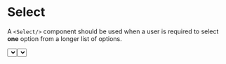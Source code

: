 
<Meta name='Select' component={Select}/>

# Select

A `<Select/>` component should be used when a user is required to select 
<strong>one</strong> option from a longer list of options.

<Canvas>
  <Story name='Default'>
    <Select
      id='select'
      fieldId='select'
      options={[
        { value: '1', label: 'January' },
        { value: '2', label: 'February' },
        { value: '3', label: 'March' },
        { value: '4', label: 'April' },
        { value: '5', label: 'May' },
        { value: '6', label: 'June' },
        { value: '7', label: 'July' },
        { value: '8', label: 'August' },
        { value: '9', label: 'September' },
        { value: '10', label: 'October' },
        { value: '11', label: 'November' },
        { value: '12', label: 'December' },
      ]}
    />
  </Story>
</Canvas>

## With Group

Combining a Select component with a `<Group>` enables a `<Label>`, `<Hint>` and 
`error` message to be added.

<Canvas>
  <Story name='With Group'>
    <Group 
      id='select-group'
      label='Please select your Birth Month'
      hint='Your selection may be changed at any time.'
      error='Please select a month'
    >
      <Select 
        id='select'
        fieldId='select'
        options={[
          { value: '1', label: 'January' },
          { value: '2', label: 'February' },
          { value: '3', label: 'March' },
          { value: '4', label: 'April' },
          { value: '5', label: 'May' },
          { value: '6', label: 'June' },
          { value: '7', label: 'July' },
          { value: '8', label: 'August' },
          { value: '9', label: 'September' },
          { value: '10', label: 'October' },
          { value: '11', label: 'November' },
          { value: '12', label: 'December' },
        ]}
        error
      />
    </Group>
  </Story>
</Canvas>
